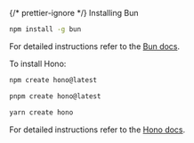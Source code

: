 
{/* prettier-ignore */}
Installing Bun

```sh
npm install -g bun
```

For detailed instructions refer to the
[Bun docs](https://bun.sh/docs/installation).

To install Hono:

<SelectableContent client:load syncKey="packageManager" frameworkSwitcher>
<div slot="npm" slotIdx="1">

```sh
npm create hono@latest
```

</div>
<div slot="pnpm" slotIdx="2">

```sh
pnpm create hono@latest
```

</div>
<div slot="yarn" slotIdx="3">

```sh
yarn create hono
```

</div>
</SelectableContent>

For detailed instructions refer to the
[Hono docs](https://hono.dev/docs/#quick-start).

